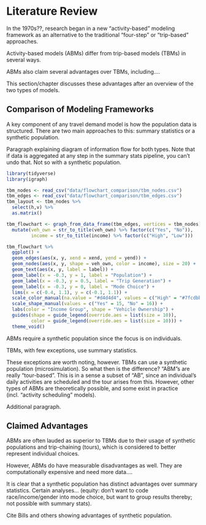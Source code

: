 # Literature Review

In the 1970s??, research began in a new "activity-based" modeling framework as an alternative to the traditional "four-step" or "trip-based" approaches.

Activity-based models (ABMs) differ from trip-based models (TBMs) in several ways.

ABMs also claim several advantages over TBMs, including....

This section/chapter discusses these advantages after an overview of the two types of models.

## Comparison of Modeling Frameworks

A key component of any travel demand model is how the population data is structured. There are two main approaches to this: summary statistics or a synthetic population.

Paragraph explaining diagram of information flow for both types. Note that if data is aggregated at any step in the summary stats pipeline, you can't undo that. Not so with a synthetic population.

```r
library(tidyverse)
library(igraph)

tbm_nodes <- read_csv("data/flowchart_comparison/tbm_nodes.csv")
tbm_edges <- read_csv("data/flowchart_comparison/tbm_edges.csv")
tbm_layout <- tbm_nodes %>% 
  select(h,v) %>% 
  as.matrix()

tbm_flowchart <- graph_from_data_frame(tbm_edges, vertices = tbm_nodes) %>% ggnetwork(layout = tbm_layout) %>% 
  mutate(veh_own = str_to_title(veh_own) %>% factor(c("Yes", "No")),
         income = str_to_title(income) %>% factor(c("High", "Low")))

tbm_flowchart %>% 
  ggplot() +
  geom_edges(aes(x, y, xend = xend, yend = yend)) +
  geom_nodes(aes(x, y, shape = veh_own, color = income), size = 20) +
  geom_text(aes(x, y, label = label)) +
  geom_label(x = -0.3, y = 1, label = "Population") +
  geom_label(x = -0.3, y = 0.5, label = "Trip Generation") +
  geom_label(x = -0.3, y = 0, label = "Mode Choice") +
  lims(x = c(-0.4, 1.1), y = c(-0.1, 1.1)) +
  scale_color_manual(na.value = "#d4d4d4", values = c("High" = "#7fcdbb", "Low" = "#2c7fb8")) +
  scale_shape_manual(values = c("Yes" = 15, "No" = 16)) +
  labs(color = "Income Group", shape = "Vehicle Ownership") +
  guides(shape = guide_legend(override.aes = list(size = 10)),
         color = guide_legend(override.aes = list(size = 10))) +
  theme_void()

```

ABMs require **<fact-check>** a synthetic population since the focus is on individuals.

TBMs, with few exceptions, use summary statistics.

These exceptions are worth noting, however. TBMs can use a synthetic population (microsimulation). So what then is the difference? "ABM"s are really "tour-based". This is in a sense a subset of "AB", since an individual's daily activities are scheduled and the tour arises from this. However, other types of ABMs are theoretically possible, and some exist in practice (incl. "activity scheduling" models).

Additional paragraph.

## Claimed Advantages

ABMs are often lauded as superior to TBMs due to their usage of synthetic populations and trip-chaining (tours), which is considered to better represent individual choices.

However, ABMs do have measurable disadvantages as well. They are computationally expensive and need more data....

It is clear that a synthetic population has distinct advantages over summary statistics. Certain analyses... (equity: don't want to code race/income/gender into mode choice, but want to group results thereby; not possible with summary stats).

Cite Bills and others showing advantages of synthetic population.
